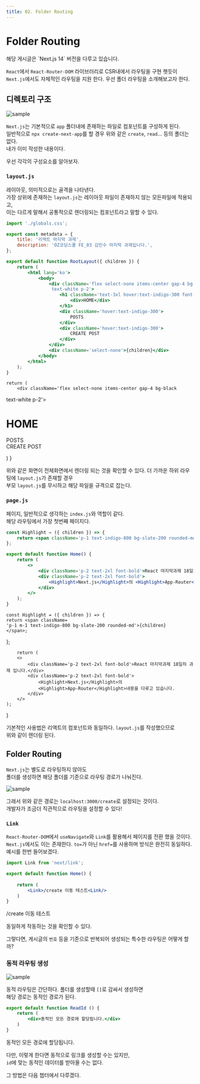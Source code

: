 ```yaml
---
title: 02. Folder Routing
---
```


# Folder Routing

<Callout type="info">
해당 게시글은 `Next.js 14` 버전을 다루고 있습니다.
</Callout>

`React`에서 `React-Router-DOM` 라이브러리로 CSR내에서 라우팅을 구현 햇듯이 <br/> 
`Next.js`에서도 자체적인 라우팅을 지원 한다. 우선 폴더 라우팅을 소개해보고자 한다.


## 디렉토리 구조


![sample](/img/2024-05-30-21-02-56.png)

`Next.js`는 기본적으로 `app` 폴더내에 존재하는 파일로 컴포넌트를 구성하게 된다. <br/>
일반적으로 `npx create-next-app`를 할 경우 위와 같은 `create`, `read`... 등의 폴더는 없다. <br/>
내가 이미 작성한 내용이다.

우선 각각의 구성요소를 알아보자.

### `layout.js`
레이아웃, 의미적으로는 골격을 나타낸다. <br/>
가장 상위에 존재하는 `layout.js`는 레이아웃 파일이 존재하지 않는 모든파일에 적용되고, <br/>
이는 다르게 말해서 공통적으로 렌더링되는 컴포넌트라고 말할 수 있다. 


```jsx filename="layout.js"
import './globals.css';

export const metadata = {
    title: '리액트 마지막 과제',
    description: 'OZ코딩스쿨 FE_03 김민수 마지막 과제입니다.',
};

export default function RootLayout({ children }) {
    return (
        <html lang='ko'>
            <body>
                <div className='flex select-none items-center gap-4 bg-black
                 text-white p-2'>
                    <h1 className='text-3xl hover:text-indigo-300 font-bold'>
                        <div>HOME</div>
                    </h1>
                    <div className='hover:text-indigo-300'>
                        POSTS
                    </div>
                    <div className='hover:text-indigo-300'>
                        CREATE POST
                    </div>
                </div>
                <div className='select-none'>{children}</div>
            </body>
        </html>
    );
}
```

    return (
        <div className='flex select-none items-center gap-4 bg-black
text-white p-2'>
    <h1 className='text-3xl hover:text-indigo-300 font-bold'>
        <div>HOME</div>
    </h1>
    <div className='hover:text-indigo-300'>
        POSTS
    </div>
    <div className='hover:text-indigo-300'>
        CREATE POST
    </div>
</div>
    )
}

<Preview>
<Layout/>
</Preview>

위와 같은 화면이 전체화면에서 렌더링 되는 것을 확인할 수 있다.
<Callout type='info'>
더 가까운 하위 라우팅에 `layout.js`가 존재할 경우 <br/> 부모 `layout.js`를 무시하고 해당 파일을 규격으로 잡는다.
</Callout>


### `page.js`
페이지, 일반적으로 생각하는 `index.js`와 역할이 같다. <br/>
해당 라우팅에서 가장 첫번째 페이지다.

```jsx filename="page.js"
const Highlight = ({ children }) => {
    return <span className='p-1 text-indigo-800 bg-slate-200 rounded-md'>{children}</span>;
};

export default function Home() {
    return (
        <>
            <div className='p-2 text-2xl font-bold'>React 마지막과제 18일차 과제 입니다.</div>
            <div className='p-2 text-2xl font-bold'>
                <Highlight>Next.js</Highlight>의 <Highlight>App-Router</Highlight> 내용을 다루고 있습니다.
            </div>
        </>
    );
}
```



    const Highlight = ({ children }) => {
    return <span className=
    'p-1 m-1 text-indigo-800 bg-slate-200 rounded-md'>{children}
    </span>;
};

        return (
        <>
            <div className='p-2 text-2xl font-bold'>React 마지막과제 18일차 과제 입니다.</div>
            <div className='p-2 text-2xl font-bold'>
                <Highlight>Next.js</Highlight>의 
                <Highlight>App-Router</Highlight>내용을 다루고 있습니다.
            </div>
        </>
    );
}


<Preview>
<Layout/>
<Page/>
</Preview>

기본적인 사용법은 리액트의 컴포넌트와 동일하다. `layout.js`를 작성했으므로<br/>
위와 같이 렌더링 된다.

## Folder Routing
`Next.js`는 별도로 라우팅하지 않아도 <br/> 
폴더를 생성하면 해당 폴더를 기준으로 라우팅 경로가 나눠진다.

![sample](/img/2024-05-30-21-25-27.png)
<br/>

그래서 위와 같은 경로는 `localhost:3000/create`로 설정되는 것이다. <br/>
개발자가 조금더 직관적으로 라우팅을 설정할 수 있다!

### `Link`

`React-Router-DOM`에서 `useNavigate`와  `Link`를 활용해서 페이지를 전환 했을 것이다. <br/>
`Next.js`에서도 이는 존재한다. `to=`가 아닌 `href=`를 사용하며 방식은 완전히 동일하다.<br/>
예시를 한번 들어보겠다.

```jsx filename="page.js"
import Link from 'next/link';

export default function Home() {
    
    return (
        <Link>/create 이동 테스트<Link/>
    )
}
```

<Preview>
<Link className="bg-black p-1 text-white hover:text-indigo-300 font-bold" href="/create">/create 이동 테스트</Link>
</Preview>

동일하게 작동하는 것을 확인할 수 있다. <br/>

그렇다면, 게시글의 `번호` 등을 기준으로 반복되어 생성되는 특수한 라우팅은 어떻게 할까? <br/>

### 동적 라우팅 생성

![sample](/img/2024-05-30-21-51-41.png)

동적 라우팅은 간단하다. 폴더를 생성할때 `[]`로 감싸서 생성하면<br/>
해당 경로는 동적인 경로가 된다. <br/> 

```jsx filename="/read/[id]/page.js"
export default function ReadId () {
    return (
        <div>동적인 모든 경로에 할당됩니다.</div>
    )
}
```

<Preview>
<div>동적인 모든 경로에 할당됩니다.</div>
</Preview>

다만, 이렇게 한다면 동적으로 링크를 생성할 수는 있지만, <br/>
`id`에 맞는 동적인 데이터를 받아올 수는 없다. <br/>

그 방법은 다음 챕터에서 다루겠다.




